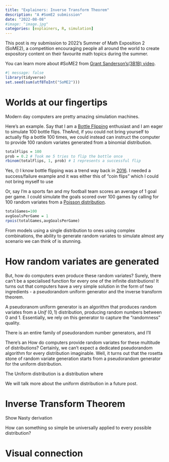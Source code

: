 ```yaml
---
title: "Explainers: Inverse Transform Theorem"
description: "A #SomE2 submission"
date: "2022-08-08"
#image: "image.jpg"
categories: [explainers, R, simulation]
---
```

:::{.callout-note}
This post is my submission to 2022's Summer of Math Exposition 2 (SoME2), a competition encouraging people all around the world to create expository content on their favourite math topics during the summer. 

You can learn more about #SoME2 from [Grant Sanderson's(3B1B) video](https://youtu.be/hZuYICAEN9Y).
:::

```r
#| message: false
library(tidyverse)
set.seed(sum(utf8ToInt("SoME2")))
```
# Worlds at our fingertips
Modern day computers are pretty amazing simulation machines.

Here's an example. Say that I am a [Bottle Flipping](https://www.wikihow.com/Do-the-Water-Bottle-Flipping-Challenge) enthusiast and I am eager to simulate 100 bottle flips. TheAnd, if you could not bring yourself to actually flip a bottle 100 times, we could instead can instruct the computer to provide 100 random variates generated from a binomial distribution.
```r
totalFlips = 100
prob = 0.2 # Took me 5 tries to flip the bottle once
rbinom(totalFlips, 1, prob) # 1 represents a successful flip
```
:::{.column-margin}
Yes, 🙄 I know bottle flipping was a trend way back in [2016](https://www.quora.com/What-are-the-origins-of-bottle-flipping-How-did-its-popularity-spread). I needed a success/failure example and it was either this of "coin flips" which I could not bring myself to use
:::

Or, say I'm a sports fan and my football team scores an average of 1 goal per game. I could simulate the goals scored over 100 games by calling for 100 random variates from a [Poisson distribution](https://en.wikipedia.org/wiki/Poisson_distribution).
```r
totalGames=100
avgGoalsPerGame = 1
rpois(totalGames,avgGoalsPerGame)
```

From models using a single distribution to ones using complex combinations, the ability to generate random variates to simulate almost any scenario we can think of is stunning. 

# How random variates are generated
But, how do computers even produce these random variates? Surely, there can't be a specialised function for every one of the infinite distributions! It turns out that computers have a very simple solution in the form of two ingredients - a pseudorandom uniform generator and the inverse transform theorem. 

A pseudoranom uniform generator is an algorithm that produces random variates from a $Unif~(0,1)$ distribution, producing random numbers between 0 and 1. Essentially, we rely on this generator to capture the "randomness" quality.

:::{.column-margin}
There is an entire family of pseudorandom number generators, and I'll 
:::


There's an How do computers provide random variates for these multitude of distributions? Certainly, we can't expect a dedicated pseudorandom algorithm for every distribution imaginable. Well, it turns out that the rosetta stone of random variate generation starts from a pseudorandom generator for the uniform distribution.

The Uniform distribution is a distribution where 

:::{.column-margin}
We will talk more about the uniform distribution in a future post.
:::

# Inverse Transform Theorem

Show Nasty derivation

How can something so simple be universally applied to every possible distribution?

# Visual connection
